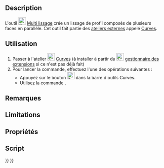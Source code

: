<languages/>

{{Docnav/fr
|[[Curves_ReflectLines/fr|Ligne de réflexion]]
|[[Curves_BlendSurf2/fr|Surface de continuité]]
|[[Curves_Workbench/fr|Atelier Curves]]
|IconL=Curves_ReflectLines.svg
|IconR=Curves_BlendSurf2.svg
|IconC=Curves_workbench_icon.svg
}}

{{GuiCommand/fr
|Name=Curves MultiLoft
|Name/fr=Curves Multi lissage
|MenuLocation=Surfaces → MultiLoft
|Workbenches=[[Curves_Workbench/fr|Curves]]
}}

==Description==

L'outil [[Image:Curves_MultiLoft.svg|24px]] [[Curves_MultiLoft/fr|Multi lissage]] crée un lissage de profil composés de plusieurs faces en parallèle. Cet outil fait partie des [[External_workbenches/fr|ateliers externes]] appelé [[Curves_Workbench/fr|Curves]].

<span id="Usage"></span>
==Utilisation==

# Passer à l'atelier [[Image:Curves_workbench_icon.svg|24px]] [[Curves_Workbench/fr|Curves]] (à installer à partir du [[Image:Std_AddonMgr.svg|24px]] [[Std_AddonMgr/fr|gestionnaire des extensions]] si ce n'est pas déjà fait)
# Pour lancer la commande, effectuez l'une des opérations suivantes :
#* Appuyez sur le bouton [[Image:Curves_MultiLoft.svg|24px]] dans la barre d'outils Curves.
#* Utilisez la commande {{MenuCommand|Surfaces → MultiLoft}}.


<span id="Notes"></span>
==Remarques==


==Limitations==


<span id="Properties"></span>
==Propriétés==


<span id="Scripting"></span>
==Script==


{{Docnav/fr
|[[Curves_ReflectLines/fr|Ligne de réflexion]]
|[[Curves_BlendSurf2/fr|Surface de continuité]]
|[[Curves_Workbench/fr|Atelier Curves]]
|IconL=Curves_ReflectLines.svg
|IconR=Curves_BlendSurf2.svg
|IconC=Curves_workbench_icon.svg
}}

{{Curves Tools navi{{#translation:}}}}
{{Userdocnavi{{#translation:}}}}